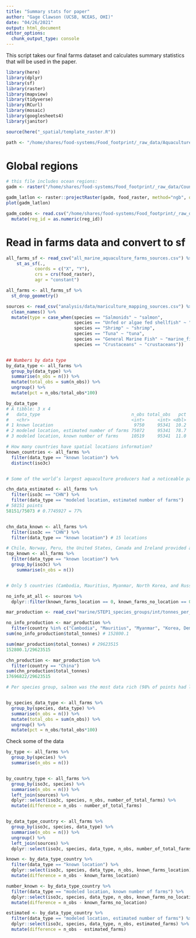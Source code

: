 ```yaml
---
title: "Summary stats for paper"
author: "Gage Clawson (UCSB, NCEAS, OHI)"
date: "04/26/2021"
output: html_document
editor_options: 
  chunk_output_type: console
---
```


This script takes our final farms dataset and calculates summary statistics that will be used in the paper. 

```r

library(here)
library(dplyr)
library(sf)
library(raster)
library(mapview)
library(tidyverse)
library(RCurl)
library(mosaic)
library(googlesheets4)
library(janitor)

source(here("_spatial/template_raster.R"))

path <- "/home/shares/food-systems/Food_footprint/_raw_data/Aquaculture_locations"

```


# Global regions

```r

# this file includes ocean regions:
gadm <- raster("/home/shares/food-systems/Food_footprint/_raw_data/Country_regions/gadm36mol_pyfill_10km.tif")

gadm_latlon <- raster::projectRaster(gadm, food_raster, method="ngb", over=TRUE)
plot(gadm_latlon)

gadm_codes <- read.csv("/home/shares/food-systems/Food_footprint/_raw_data/Country_regions/gadm_reg_codes.csv") %>% 
  mutate(reg_id = as.numeric(reg_id))
```

# Read in farms data and convert to sf

```r
all_farms_sf <- read_csv("all_marine_aquaculture_farms_sources.csv") %>%
    st_as_sf(., 
           coords = c("X", "Y"),
           crs = crs(food_raster), 
           agr = "constant")  

all_farms <- all_farms_sf %>%
  st_drop_geometry()

```


```r
sources <- read_csv("analysis/data/mariculture_mapping_sources.csv") %>%
  clean_names() %>%
  mutate(type = case_when(species == "Salmonids" ~ "salmon",
                          species == "Unfed or algae fed shellfish" ~ "bivalve",
                          species == "Shrimp" ~ "shrimp", 
                          species == "Tuna" ~ "tuna", 
                          species == "General Marine Fish" ~ "marine_fish_general", 
                          species == "Crustaceans" ~ "crustaceans"))


## Numbers by data type
by_data_type <- all_farms %>%
  group_by(data_type) %>%
  summarise(n_obs = n()) %>%
  mutate(total_obs = sum(n_obs)) %>% 
  ungroup() %>%
  mutate(pct = n_obs/total_obs*100)

by_data_type
# A tibble: 3 x 4
#   data_type                                   n_obs total_obs   pct
#   <chr>                                       <int>     <int> <dbl>
# 1 known location                               9750     95341  10.2
# 2 modeled location, estimated number of farms 75072     95341  78.7
# 3 modeled location, known number of farms     10519     95341  11.0

# How many countries have spatial locations information?
known_countries <- all_farms %>%
  filter(data_type == "known location") %>%
  distinct(iso3c)


# Some of the world’s largest aquaculture producers had a noticeable paucity of aquaculture location data, particularly China, whose represented 77% of the total estimated points, and only had 15 known location points

chn_data_estimated <- all_farms %>%
  filter(iso3c == "CHN") %>%
  filter(data_type == "modeled location, estimated number of farms")
# 58151 points
58151/75073 # 0.7745927 = 77%


chn_data_known <- all_farms %>%
  filter(iso3c == "CHN") %>%
  filter(data_type == "known location") # 15 locations 

# Chile, Norway, Peru, the United States, Canada and Ireland provided a substantial number of known locations (>1000).
top_known <- all_farms %>%
  filter(data_type == "known location") %>%
  group_by(iso3c) %>%
    summarise(n_obs = n())


# Only 5 countries (Cambodia, Mauritius, Myanmar, North Korea, and Russia) had no form of farm data at all, however, these countries only account for 0.5% of marine aquaculture production included.

no_info_at_all <- sources %>%
  dplyr::filter(known_farms_location == 0, known_farms_no_location == 0) ## only 5 with no information at all

mar_production <- read_csv("marine/STEP1_species_groups/int/tonnes_per_country_group.csv")

no_info_production <- mar_production %>%
  filter(country %in% c("Cambodia", "Mauritius", "Myanmar", "Korea, Dem. People's Rep", "Russian Federation"))
sum(no_info_production$total_tonnes) # 152800.1

sum(mar_production$total_tonnes) # 29623515
152800.1/29623515

chn_production <- mar_production %>%
  filter(country == "China")
sum(chn_production$total_tonnes)
17696822/29623515

# Per species group, salmon was the most data rich (98% of points had location information, 1.13% of points were known with no location information, 0.87% estimated), followed by Tuna (34% of points had location information, 66% of points were known with no location information, 0% estimated).


by_species_data_type <- all_farms %>%
  group_by(species, data_type) %>%
  summarise(n_obs = n()) %>%
  mutate(total_obs = sum(n_obs)) %>% 
  ungroup() %>%
  mutate(pct = n_obs/total_obs*100)
```

Check some of the data
```r
by_type <- all_farms %>%
  group_by(species) %>%
  summarise(n_obs = n())  


by_country_type <- all_farms %>%
  group_by(iso3c, species) %>%
  summarise(n_obs = n()) %>%
  left_join(sources) %>%
  dplyr::select(iso3c, species, n_obs, number_of_total_farms) %>%
  mutate(difference = n_obs - number_of_total_farms)


by_data_type_country <- all_farms %>%
  group_by(iso3c, species, data_type) %>%
  summarise(n_obs = n()) %>%
  ungroup() %>%
  left_join(sources) %>%
  dplyr::select(iso3c, species, data_type, n_obs, number_of_total_farms, known_farms_location, known_farms_no_location, estimated_farms)

known <- by_data_type_country %>%
  filter(data_type == "known location") %>%
  dplyr::select(iso3c, species, data_type, n_obs, known_farms_location) %>%
  mutate(difference = n_obs - known_farms_location)

number_known <- by_data_type_country %>% 
  filter(data_type == "modeled location, known number of farms") %>%
  dplyr::select(iso3c, species, data_type, n_obs, known_farms_no_location) %>%
  mutate(difference = n_obs - known_farms_no_location)

estimated <- by_data_type_country %>% 
  filter(data_type == "modeled location, estimated number of farms") %>%
  dplyr::select(iso3c, species, data_type, n_obs, estimated_farms) %>%
  mutate(difference = n_obs - estimated_farms)

```

